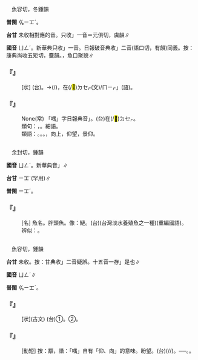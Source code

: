 
=={{ruby|喁|ㄩㄥˊ}}==

　魚容切，冬鍾韻

'''普閩''' <rt>ㆣㄧㆲˊ</rt>。

'''台甘''' 未收相對應的音。只收{{ruby|「|ㆣㄨˊ}}」一音＝元俱切，虞韻∥

'''國音''' <rt>ㄩㄥˊ</rt>。新華典只收{{ruby|「|ㄩㄥˊ}}」一音。日報破音典收{{ruby|「|ㄩㄥˊ}}{{ruby|、|ㄩˊ}}」二音{{ruby|。|ㄩˊ}}{{ruby|、|ㄡˇ}}(語口切，有韻)同義。按：康典尚收五矩切，麌韻{{ruby|＝|ㄩˇ}}。{{ruby|噞|ㄧㄢˇ}}{{ruby|喁|ㄩㄥˊ}}，魚口聚貌∥

    

==='''『{{ruby|喁|ㄩㄥˊ}}{{ruby|喁|ㄩㄥˊ}}』'''===
: [狀] (台){{ruby|魚|ㄏㄧˊ}}{{ruby|/|ㄏㄨˊ}}{{ruby|浮|ㄆㄨˊ}}{{ruby|到|ㄍㄠ˪}}{{ruby|水|ㄗㄨㄧˋ}}{{ruby|面|ㆠㄧㄣ˫}}{{ruby|嘴|ㄘㄨㄧˋ}}{{ruby|呷|ㆣㄚㆴ}}{{ruby|一|ㄐㄧㆵ ͘}}{{ruby|下|·ㆤ˫}}{{ruby|呷|ㆣㄚㆴ}}{{ruby|一|ㄐㄧㆵ ͘}}{{ruby|下|·ㆤ˫}}{{ruby|食|ㄐㄧㄚㆷ ͘}}{{ruby|水|ㄗㄨㄧˋ}}{{ruby|丌|ㆤ}}{{ruby|款|ㄎㄨㄢˋ}}。→{{ruby|轉|ㄗㄨㄢˋ}}{{ruby|形|ㄏㄧㄥˊ}}{{ruby|容|ㄧㆲˊ}}{{ruby|眾|ㄐㄧㄥ˪}}{{ruby|人|ㄌㄤˊ}}{{ruby|仰|ㄍㄧㆲˋ}}{{ruby|望|ㆠㆲ˫}}(/{{ruby|歸|ㄍㄨㄧ}}{{ruby|向|ㄏㄧㆲ˪}}){{ruby|某|ㆠㆦˋ}}{{ruby|一|ㄐㄧㆵ ͘}}{{ruby|個|ㆤˊ}}{{ruby|對|ㄉㄨㄧ˪}}{{ruby|象|ㄒㄧㆲ˫}}，{{ruby|親|ㄑㄧㄣ}}{{ruby|像|ㄑㄧㆫ˫}}{{ruby|/|ㄑㄧㆧ˫}}{{ruby|魚|ㄏㄧˊ}}{{ruby|/|ㄏㄨˊ}}{{ruby|浮|ㄆㄨˊ}}{{ruby|出|ㄘㄨㆵ}}{{ruby|水|ㄗㄨㄧˊ}}{{ruby|面|ㆠㄧㄣ˫}}在(/<mark>&#xf9549;</mark>)<rt>ㄉㆤㆷ</rt>{{ruby|尋|ㄘㄨㆤ˫}}{{ruby|/|ㄘㆤ˫}}{{ruby|食|ㄒㄧㆵ ͘}}{{ruby|物|ㆠㄨㆵ ͘}}(文)/{{ruby|「|ㄐㄧㄚㆷ ͘}}<rt>ㄇㄧㆷ</rt>{{ruby|/|ㄇㆭㆷ ͘}}」(語){{ruby|丌|ㆤ}}{{ruby|款|ㄎㄨㄢˋ}}。
    

==='''『{{ruby|喁|ㄩㄥˊ}}{{ruby|喁|ㄩㄥˊ}}{{ruby|私|ㄙ}}{{ruby|語|ㄩˇ}}』'''===
: None(常) 「喁」字日報典音{{ruby|「|ㄩˊ}}」。(台){{ruby|細|ㄙㄨㆤ˪}}{{ruby|/|ㄙㆤ˪}}{{ruby|仔|ㄚ}}{{ruby|聲|ㄒㄧㆩ}}在(/<mark>&#xf9549;</mark>)<rt>ㄉㆤㆷ</rt>{{ruby|講|ㄍㆲˋ}}{{ruby|→|ㄍㆲ}}{{ruby|話|ㄨㆤ˫}}。
:類句：{{ruby|喁|ㄩˊ}}，{{ruby|喁|ㄩㄥˊ}}{{ruby|噥|ㄋㄨㄥˊ}}。細語。
:
:類語：{{ruby|喁|ㄩㄥˊ}}。{{ruby|顒|ㄩㄥˊ}}。{{ruby|仰|ㄧㄤˇ}}。{{ruby|昂|ㄤˊ}}，向上，仰望，景仰。
:
    

=={{ruby|<mark>&#xf9ce9;</mark>|ㄩㄥˊ}}==

　余封切，鍾韻

'''國音''' <rt>ㄩㄥˊ</rt>。新華典音{{ruby|「|ㄩㄥ}}」∥

'''台甘''' <rt>ㄧㆲˊ</rt>(罕用)∥

'''普閩''' <rt>ㄧㆲˊ</rt>。

    

==='''『{{ruby|<mark>&#xf9ce9;</mark>|ㄩㄥˊ}}』'''===
: [名] 魚名。胖頭魚。像：鰱。(台){{ruby|烏|ㆦ}}{{ruby|鰱|ㄌㄧㄢˊ}}(台灣淡水養殖魚之一種)(重編國語)。
:辨似：{{ruby|<mark>&#xf9ce8;</mark>|ㄩㄥˇ}}。
:
    

=={{ruby|顒|ㄩㄥˊ}}==

　魚容切，鍾韻

'''台甘''' 未收。按：甘典收{{ruby|「|ㄏㄧㆲˊ}}{{ruby|、|ㄧㆲˊ}}」二音疑誤。十五音一存{{ruby|「|ㆣㄧㆲˊ}}」是也∥

'''國音''' <rt>ㄩㄥˊ</rt>∥

'''普閩''' <rt>ㆣㄧㆲˊ</rt>。

    

==='''『{{ruby|顒|ㄩㄥˊ}}』'''===
: [狀](古文) (台)①{{ruby|大|ㄉㄨㄚ˫}}{{ruby|丌|ㆤ}}{{ruby|款|ㄎㄨㄢˋ}}。②{{ruby|嚴|ㄍㄧㆰˊ}}{{ruby|正|ㄐㄧㄥ˪}}{{ruby|丌|ㆤ}}{{ruby|款|ㄎㄨㄞˋ}}。
    

==='''『{{ruby|顒|ㄩㄥˊ}}{{ruby|望|ㄨㄤˋ}}』'''===
: [動短] 按：顒，諧：「喁」自有「仰、向」的意味。盼望。(台){{ruby|瞈|ㆭ˪}}{{ruby|望|ㆠㆲ˫}}{{ruby|/|ㆠㄤ˫}}(/{{ruby|映|ㆭ˪}}{{ruby|望|ㆠㄤ˫}}/{{ruby|向|ㆭ˪}}{{ruby|望|ㆠㄤ˫}})。──{{ruby|仰|ㄍㄧㆲˋ}}{{ruby|望|ㆠㆲ˫}}。{{ruby|仰|ㄍㄧㆲˋ}}{{ruby|慕|ㆠㆦ˫}}。
    

